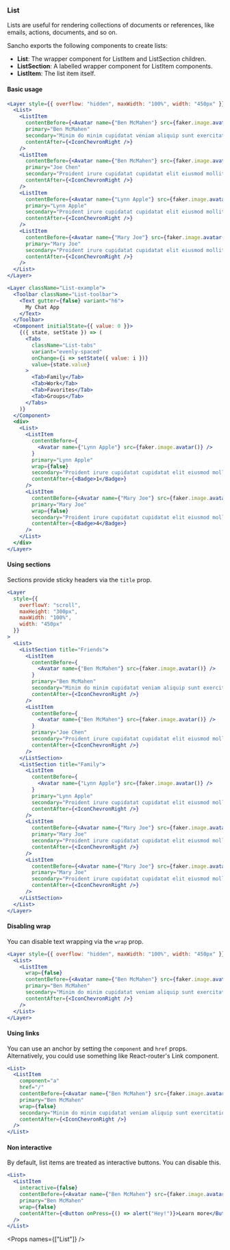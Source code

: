 
<Nav title="List" />
<SEO title="List" />

<Container>
<Article sidebar={[
  { id: 'List', name: 'List'},
  { id: 'Basic usage', name: 'Basic usage' },
  { id: 'Using sections', name: 'Using sections'},
  { id: 'Disabling wrap', name: 'Disabling wrap' },
  { id: 'Using links', name: 'Using links'},
  { id: 'Non interactive', name: 'Non interactive'},
  { id: 'Props', name: 'API'}
]}>

# List

Lists are useful for rendering collections of documents or references, like emails, actions, documents, and so on.

Sancho exports the following components to create lists:

- **List**: The wrapper component for ListItem and ListSection children.
- **ListSection**: A labelled wrapper component for ListItem components.
- **ListItem**: The list item itself.

#### Basic usage

```jsx expanded
<Layer style={{ overflow: "hidden", maxWidth: "100%", width: "450px" }}>
  <List>
    <ListItem
      contentBefore={<Avatar name={"Ben McMahen"} src={faker.image.avatar()} />}
      primary="Ben McMahen"
      secondary="Minim do minim cupidatat veniam aliquip sunt exercitation enim nisi nulla."
      contentAfter={<IconChevronRight />}
    />
    <ListItem
      contentBefore={<Avatar name={"Ben McMahen"} src={faker.image.avatar()} />}
      primary="Joe Chen"
      secondary="Proident irure cupidatat cupidatat elit eiusmod mollit."
      contentAfter={<IconChevronRight />}
    />
    <ListItem
      contentBefore={<Avatar name={"Lynn Apple"} src={faker.image.avatar()} />}
      primary="Lynn Apple"
      secondary="Proident irure cupidatat cupidatat elit eiusmod mollit."
      contentAfter={<IconChevronRight />}
    />
    <ListItem
      contentBefore={<Avatar name={"Mary Joe"} src={faker.image.avatar()} />}
      primary="Mary Joe"
      secondary="Proident irure cupidatat cupidatat elit eiusmod mollit."
      contentAfter={<IconChevronRight />}
    />
  </List>
</Layer>
```

```jsx
<Layer className="List-example">
  <Toolbar className="List-toolbar">
    <Text gutter={false} variant="h6">
      My Chat App
    </Text>
  </Toolbar>
  <Component initialState={{ value: 0 }}>
    {({ state, setState }) => (
      <Tabs
        className="List-tabs"
        variant="evenly-spaced"
        onChange={i => setState({ value: i })}
        value={state.value}
      >
        <Tab>Family</Tab>
        <Tab>Work</Tab>
        <Tab>Favorites</Tab>
        <Tab>Groups</Tab>
      </Tabs>
    )}
  </Component>
  <div>
    <List>
      <ListItem
        contentBefore={
          <Avatar name={"Lynn Apple"} src={faker.image.avatar()} />
        }
        primary="Lynn Apple"
        wrap={false}
        secondary="Proident irure cupidatat cupidatat elit eiusmod mollit."
        contentAfter={<Badge>1</Badge>}
      />
      <ListItem
        contentBefore={<Avatar name={"Mary Joe"} src={faker.image.avatar()} />}
        primary="Mary Joe"
        wrap={false}
        secondary="Proident irure cupidatat cupidatat elit eiusmod mollit."
        contentAfter={<Badge>4</Badge>}
      />
    </List>
  </div>
</Layer>
```

#### Using sections

Sections provide sticky headers via the `title` prop.

```jsx
<Layer
  style={{
    overflowY: "scroll",
    maxHeight: "300px",
    maxWidth: "100%",
    width: "450px"
  }}
>
  <List>
    <ListSection title="Friends">
      <ListItem
        contentBefore={
          <Avatar name={"Ben McMahen"} src={faker.image.avatar()} />
        }
        primary="Ben McMahen"
        secondary="Minim do minim cupidatat veniam aliquip sunt exercitation enim nisi nulla."
        contentAfter={<IconChevronRight />}
      />
      <ListItem
        contentBefore={
          <Avatar name={"Ben McMahen"} src={faker.image.avatar()} />
        }
        primary="Joe Chen"
        secondary="Proident irure cupidatat cupidatat elit eiusmod mollit."
        contentAfter={<IconChevronRight />}
      />
    </ListSection>
    <ListSection title="Family">
      <ListItem
        contentBefore={
          <Avatar name={"Lynn Apple"} src={faker.image.avatar()} />
        }
        primary="Lynn Apple"
        secondary="Proident irure cupidatat cupidatat elit eiusmod mollit."
        contentAfter={<IconChevronRight />}
      />
      <ListItem
        contentBefore={<Avatar name={"Mary Joe"} src={faker.image.avatar()} />}
        primary="Mary Joe"
        secondary="Proident irure cupidatat cupidatat elit eiusmod mollit."
        contentAfter={<IconChevronRight />}
      />
      <ListItem
        contentBefore={<Avatar name={"Mary Joe"} src={faker.image.avatar()} />}
        primary="Mary Joe"
        secondary="Proident irure cupidatat cupidatat elit eiusmod mollit."
        contentAfter={<IconChevronRight />}
      />
    </ListSection>
  </List>
</Layer>
```

#### Disabling wrap

You can disable text wrapping via the `wrap` prop.

```jsx
<Layer style={{ overflow: "hidden", maxWidth: "100%", width: "450px" }}>
  <List>
    <ListItem
      wrap={false}
      contentBefore={<Avatar name={"Ben McMahen"} src={faker.image.avatar()} />}
      primary="Ben McMahen"
      secondary="Minim do minim cupidatat veniam aliquip sunt exercitation enim nisi nulla."
      contentAfter={<IconChevronRight />}
    />
  </List>
</Layer>
```

#### Using links

You can use an anchor by setting the `component` and `href` props. Alternatively, you could use something like React-router's Link component.

```jsx
<List>
  <ListItem
    component="a"
    href="/"
    contentBefore={<Avatar name={"Ben McMahen"} src={faker.image.avatar()} />}
    primary="Ben McMahen"
    wrap={false}
    secondary="Minim do minim cupidatat veniam aliquip sunt exercitation enim nisi nulla."
    contentAfter={<IconChevronRight />}
  />
</List>
```

#### Non interactive

By default, list items are treated as interactive buttons. You can disable this.

```jsx
<List>
  <ListItem
    interactive={false}
    contentBefore={<Avatar name={"Ben McMahen"} src={faker.image.avatar()} />}
    primary="Ben McMahen"
    wrap={false}
    contentAfter={<Button onPress={() => alert("Hey!")}>Learn more</Button>}
  />
</List>
```

<Props names={["List"]} />

</Article>
</Container>
